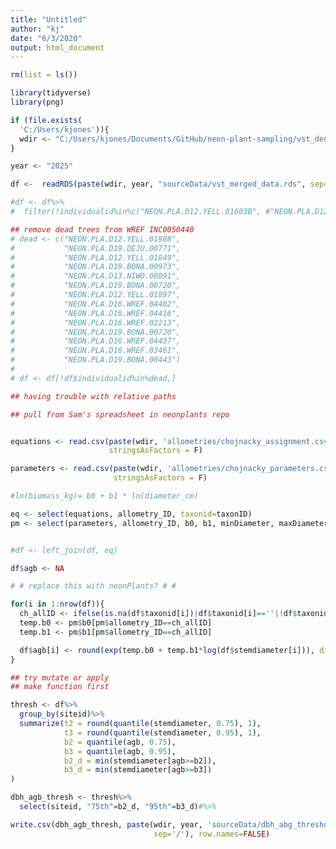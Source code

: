 ```yaml
---
title: "Untitled"
author: "kj"
date: "6/3/2020"
output: html_document
---
```


```r
rm(list = ls())

library(tidyverse)
library(png)

if (file.exists(
  'C:/Users/kjones')){
  wdir <- "C:/Users/kjones/Documents/GitHub/neon-plant-sampling/vst_dendrometer"
}

year <- "2025"

df <-  readRDS(paste(wdir, year, "sourceData/vst_merged_data.rds", sep='/'))

#df <- df%>%
#  filter(!individualid%in%c("NEON.PLA.D12.YELL.01603B", #"NEON.PLA.D12.YELL.01603"))

## remove dead trees from WREF INC0050440
# dead <- c("NEON.PLA.D12.YELL.01988",
#           "NEON.PLA.D19.DEJU.00771",
#           "NEON.PLA.D12.YELL.01849",
#           "NEON.PLA.D19.BONA.00973",
#           "NEON.PLA.D13.NIWO.00891", 
#           "NEON.PLA.D19.BONA.00720",
#           "NEON.PLA.D12.YELL.01897",
#           "NEON.PLA.D16.WREF.04402",
#           "NEON.PLA.D16.WREF.04416", 
#           "NEON.PLA.D16.WREF.02213",
#           "NEON.PLA.D19.BONA.00720",
#           "NEON.PLA.D16.WREF.04437",
#           "NEON.PLA.D16.WREF.03461",
#           "NEON.PLA.D19.BONA.00443") 
# 
# df <- df[!df$individualid%in%dead,]

```


```r

## having trouble with relative paths

## pull from Sam's spreadsheet in neonplants repo


equations <- read.csv(paste(wdir, 'allometries/chojnacky_assignment.csv', sep='/'),
                      stringsAsFactors = F)

parameters <- read.csv(paste(wdir, 'allometries/chojnacky_parameters.csv', sep='/'),
                       stringsAsFactors = F)

```



```r


#ln(biomass_kg)= b0 + b1 * ln(diameter_cm)

eq <- select(equations, allometry_ID, taxonid=taxonID)
pm <- select(parameters, allometry_ID, b0, b1, minDiameter, maxDiameter)


#df <- left_join(df, eq)

df$agb <- NA

# # replace this with neonPlants? # #

for(i in 1:nrow(df)){
  ch_allID <- ifelse(is.na(df$taxonid[i])|df$taxonid[i]==''|!df$taxonid[i]%in%eq$taxonid, "H7", eq$allometry_ID[eq$taxonid==df$taxonid[i]])
  temp.b0 <- pm$b0[pm$allometry_ID==ch_allID]
  temp.b1 <- pm$b1[pm$allometry_ID==ch_allID]

  df$agb[i] <- round(exp(temp.b0 + temp.b1*log(df$stemdiameter[i])), digits=1)
}

## try mutate or apply
## make function first


```


```r

thresh <- df%>%
  group_by(siteid)%>%
  summarize(t2 = round(quantile(stemdiameter, 0.75), 1),
            t3 = round(quantile(stemdiameter, 0.95), 1),
            b2 = quantile(agb, 0.75),
            b3 = quantile(agb, 0.95),
            b2_d = min(stemdiameter[agb>=b2]),
            b3_d = min(stemdiameter[agb>=b3])
)


```


```r

dbh_agb_thresh <- thresh%>%
  select(siteid, "75th"=b2_d, "95th"=b3_d)#%>%

```


```r

write.csv(dbh_agb_thresh, paste(wdir, year, 'sourceData/dbh_abg_thresholds.csv', 
                                sep='/'), row.names=FALSE)

```


